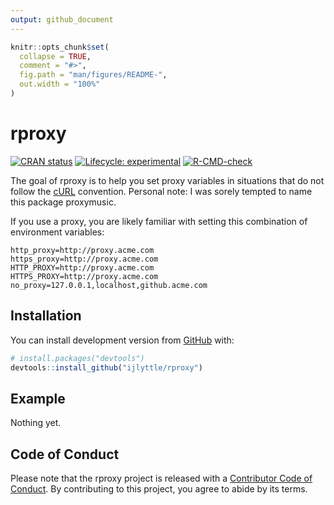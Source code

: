 ```yaml
---
output: github_document
---
```


<!-- README.md is generated from README.Rmd. Please edit that file -->

```r
knitr::opts_chunk$set(
  collapse = TRUE,
  comment = "#>",
  fig.path = "man/figures/README-",
  out.width = "100%"
)
```

# rproxy

<!-- badges: start -->

[![CRAN status](https://www.r-pkg.org/badges/version/rproxy)](https://CRAN.R-project.org/package=rproxy) [![Lifecycle: experimental](https://img.shields.io/badge/lifecycle-experimental-orange.svg)](https://www.tidyverse.org/lifecycle/#experimental) [![R-CMD-check](https://github.com/ijlyttle/rproxy/workflows/R-CMD-check/badge.svg)](https://github.com/ijlyttle/rproxy/actions)

<!-- badges: end -->

The goal of rproxy is to help you set proxy variables in situations that do not follow the [cURL](https://curl.se/) convention. Personal note: I was sorely tempted to name this package proxymusic.

If you use a proxy, you are likely familiar with setting this combination of environment variables:

    http_proxy=http://proxy.acme.com
    https_proxy=http://proxy.acme.com
    HTTP_PROXY=http://proxy.acme.com
    HTTPS_PROXY=http://proxy.acme.com
    no_proxy=127.0.0.1,localhost,github.acme.com

## Installation

You can install development version from [GitHub](https://github.com/) with:

``` r
# install.packages("devtools")
devtools::install_github("ijlyttle/rproxy")
```

## Example

Nothing yet.

## Code of Conduct

Please note that the rproxy project is released with a [Contributor Code of Conduct](https://contributor-covenant.org/version/2/0/CODE_OF_CONDUCT.html). By contributing to this project, you agree to abide by its terms.
